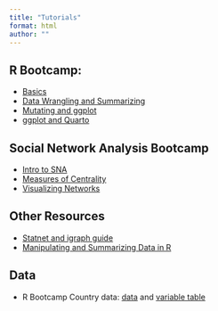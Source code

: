 ```yaml
---
title: "Tutorials"
format: html
author: ""
---
```


## R Bootcamp:
- [Basics](workshops/r_bootcamp/day_1.qmd)
- [Data Wrangling and Summarizing](workshops/r_bootcamp/day_2.qmd)
- [Mutating and ggplot](workshops/r_bootcamp/day_3.qmd)
- [ggplot and Quarto](workshops/r_bootcamp/day_4.qmd)

## Social Network Analysis Bootcamp
- [Intro to SNA](workshops/sna/day_1.qmd)
- [Measures of Centrality](workshops/sna/day_2.qmd)
- [Visualizing Networks](workshops/sna/day_3.qmd)

## Other Resources 

- [Statnet and igraph guide](pages/statnet_igraph.qmd)
- [Manipulating and Summarizing Data in R](workshops/individual/wrangling_summarizing.qmd)

## Data
- R Bootcamp Country data: [data](workshops/r_bootcamp/images/country_data.csv) and [variable table](workshops/r_bootcamp/country_data.qmd)